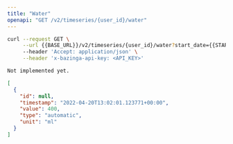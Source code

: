 ```yaml
---
title: "Water"
openapi: "GET /v2/timeseries/{user_id}/water"
---
```


<RequestExample>

```bash Bash
curl --request GET \
     --url {{BASE_URL}}/v2/timeseries/{user_id}/water?start_date={{START_DATE}}&end_date={{END_DATE}} \
     --header 'Accept: application/json' \
     --header 'x-bazinga-api-key: <API_KEY>'
```

```python Python
Not implemented yet.
```

</RequestExample>

<ResponseExample>

```json Example
[
  {
    "id": null,
    "timestamp": "2022-04-20T13:02:01.123771+00:00",
    "value": 400,
    "type": "automatic",
    "unit": "ml"
  }
]
```

</ResponseExample>

